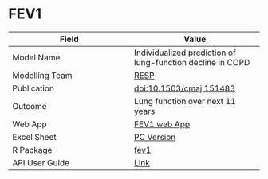 # FEV1

| Field         | Value         |
| ------------- |-------------- |
| Model Name    | Individualized prediction of lung-function decline in COPD |
| Modelling Team| [RESP](http://resp.core.ubc.ca)|
| Publication   | [doi:10.1503/cmaj.151483](https://doi.org/10.1503/cmaj.151483)|
| Outcome       | Lung function over next 11 years|
| Web App       | [FEV1 web App](http://resp.core.ubc.ca/ipress/FEV1Pred)|
| Excel Sheet   | [PC Version](https://drive.google.com/uc?export=download&id=1--OGtwrKHuQeUqaYMQ3CISvnTODQbF_I) |
| R Package     | [fev1](https://github.com/resplab/fev1)|
| API User Guide| [Link](https://resplab.github.io/prismguide/api-users-guide.html#fev1-api)          |
